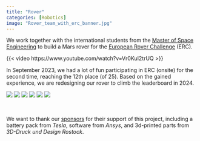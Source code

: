 ---
title: "Rover"
categories: [Robotics]
image: "Rover_team_with_erc_banner.jpg"
---

We work together with the international students from the [Master of Space Engineering](https://www.mse.tu-berlin.de/) to build a Mars rover for the [European Rover Challenge](https://roverchallenge.eu/) (ERC).

{{< video https://www.youtube.com/watch?v=Vr0KuI2trUQ >}}

In September 2023, we had a lot of fun participating in ERC (onsite) for the second time, reaching the 12th place (of 25). Based on the gained experience, we are redesigning our rover to climb the leaderboard in 2024.

<div class="slideshow">
  <!-- put all images here that should be available in the slideshow -->
  <img src="Rover_team.jpg" >
  <img src="Rover_robro.jpg" >
  <img src="Rover_team_with_erc_banner.jpg" >
  <img src="Rover_fixing_onsite.jpg" >
  <img src="Rover_all_groups.jpg" >
  <img src="Rover_tag.jpg" >
</div>
<br/>

We want to thank our [sponsors](/sponsors.html) for their support of this project, including a battery pack from *Tesla*, software from *Ansys*, and 3d-printed parts from *3D-Druck und Design Rostock*.
